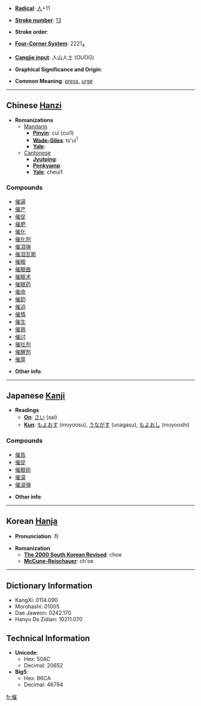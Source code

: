 * '''[[Wiktionary:Chinese radical index| Radical]]''': [[Wiktionary:Chinese radical index 人|人]]+11

* '''[[Wiktionary:Chinese total strokes index|Stroke number]]''': [[Wiktionary:Chinese total strokes index 13|13]]

* '''Stroke order''': 

* '''[[Wiktionary:Chinese four corner index|Four-Corner System]]''': 2221<sub>4</sub>

* '''[[Wiktionary:Chinese Cangjie index|Cangjie input]]''': 人山人土 (OUOG)

* '''Graphical Significance and Origin''': 

* '''Common Meaning''': [[press]], [[urge]]

----

== Chinese [[Hanzi]] ==

* '''Romanizations'''
** [[Mandarin]]
*** '''[[Pinyin]]''': cuī (cui1)
*** '''[[Wade-Giles]]''': ts'ui<sup>1</sup>
*** '''[[Yale]]''': 
**[[Cantonese]]
***'''[[Jyutping]]''':
***'''[[Penkyamp]]''': 
***'''[[Yale]]''': cheui1

===Compounds===
*[[催逼]]
*[[催产]]
*[[催促]]
*[[催肥]]
*[[催化]]
*[[催化剂]]
*[[催泪弹]]
*[[催泪瓦斯]]
*[[催眠]]
*[[催眠曲]]
*[[催眠术]]
*[[催眠药]]
*[[催命]]
*[[催奶]]
*[[催迫]]
*[[催情]]
*[[催生]]
*[[催熟]]
*[[催讨]]
*[[催吐剂]]
*[[催醒剂]]
*[[催芽]]

* '''Other info''': 

----

== Japanese [[Kanji]] ==

* '''Readings'''
** '''[[On]]''': [[さい]] (sai)
** '''[[Kun]]''': [[もよおす]] (moyoosu), [[うながす]] (unagasu), [[もよおし]] (moyooshi)

===Compounds===
*[[催告]]
*[[催促]]
*[[催眠術]]
*[[催涙]]
*[[催涙弾]]

* '''Other info''':  

----

== Korean [[Hanja]] ==

* '''Pronunciation''': 최

* '''Romanization'''
** '''[[The 2000 South Korean Revised Romanization|The 2000 South Korean Revised]]''': choe
** '''[[McCune-Reischauer]]''': ch'oe

----

== Dictionary Information ==

* KangXi: 0114.090
* Morohashi: 01005
* Dae Jaweon: 0242.170
* Hanyu Da Zidian: 10211.070

== Technical Information ==

* '''Unicode''':
** Hex: 50AC
** Decimal: 20652
* '''Big5''':
** Hex: B6CA
** Decimal: 46794

[[fr:催]]